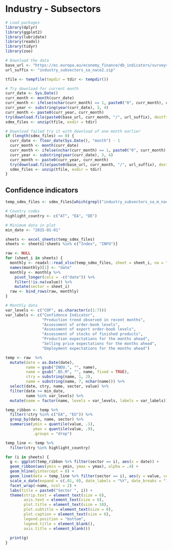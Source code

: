 # Industry - Subsectors

```r
# Load packages
library(dplyr)
library(ggplot2)
library(lubridate)
library(readxl)
library(tidyr)
library(zoo)

# Download the data
base_url <- "https://ec.europa.eu/economy_finance/db_indicators/surveys/documents/series/nace2_ecfin_"
url_suffix <- "industry_subsectors_sa_nace2.zip"

tfile <- tempfile(tmpdir = tdir <- tempdir())

# Try download for current month
curr_date <- Sys.Date()
curr_month <- month(curr_date)
curr_month <- ifelse(nchar(curr_month) == 1, paste0("0", curr_month), curr_month)
curr_year <- substring(year(curr_date), 3, 4)
curr_month <- paste0(curr_year, curr_month)
try(download.file(paste0(base_url, curr_month, "/", url_suffix), destfile = tfile))
sdmx_files <- unzip(tfile, exdir = tdir)

# Download failed try it with download of one month earlier
if (length(sdmx_files) == 0) {
  curr_date <- floor_date(Sys.Date(), "month") - 1
  curr_month <- month(curr_date)
  curr_month <- ifelse(nchar(curr_month) == 1, paste0("0", curr_month), curr_month)
  curr_year <- substring(year(curr_date), 3, 4)
  curr_month <- paste0(curr_year, curr_month)
  try(download.file(paste0(base_url, curr_month, "/", url_suffix), destfile = tfile))
  sdmx_files <- unzip(tfile, exdir = tdir)
}

```

## Confidence indicators

```r

temp_sdmx_files <- sdmx_files[which(grepl("industry_subsectors_sa_m_nace2.xlsx", sdmx_files))]

# Country codes
highlight_country <- c("AT", "EA", "DE")

# Minimum data in plot
min_date <- "2015-01-01"

sheets <- excel_sheets(temp_sdmx_files)
sheets <- sheets[!sheets %in% c("Index", "INFO")]

raw <- NULL
for (sheet_i in sheets) {
  monthly <- readxl::read_xlsx(temp_sdmx_files, sheet = sheet_i, na = "NA")
  names(monthly)[1] <- "date"
  monthly <- monthly %>%
    pivot_longer(cols = -c("date")) %>%
    filter(!is.na(value)) %>%
    mutate(sector = sheet_i)
  raw <- bind_rows(raw, monthly)
}

# Monthly data
var_levels <- c("COF", as.character(c(1:7)))
var_labels <- c("Confidence Indicator",
                "Production trend observed in recent months",
                "Assessment of order-book levels",
                "Assessment of export order-book levels",
                "Assessment of stocks of finished products",
                "Production expectations for the months ahead",
                "Selling price expectations for the months ahead",
                "Employment expectations for the months ahead")

temp <- raw  %>%
  mutate(date = as.Date(date),
         name = gsub("INDU.", "", name),
         name = gsub(".BS.M", "", name, fixed = TRUE),
         ctry = substring(name, 1, 2),
         name = substring(name, 7, nchar(name))) %>%
  select(date, ctry, name, sector, value) %>%
  filter(date >= min_date,
         name %in% var_levels) %>%
  mutate(name = factor(name, levels = var_levels, labels = var_labels))

temp_ribbon <- temp %>%
  filter(!ctry %in% c("EA", "EU")) %>%
  group_by(date, name, sector) %>%
  summarise(ymin = quantile(value, .1),
            ymax = quantile(value, .9),
            .groups = "drop")

temp_line <- temp %>%
  filter(ctry %in% highlight_country)

for (i in sheets) {
  g <- ggplot(temp_ribbon %>% filter(sector == i), aes(x = date)) +
  geom_ribbon(aes(ymin = ymin, ymax = ymax), alpha = .4) +
  geom_hline(yintercept = 0) +
  geom_line(data = temp_line %>% filter(sector == i), aes(y = value, colour = ctry)) +
  scale_x_date(expand = c(.01, 0), date_labels = "%Y", date_breaks = "1 year") +
  facet_wrap(~name, ncol = 2) +
  labs(title = paste0("Sector ", i)) +
  theme(strip.text = element_text(size = 6),
        axis.text = element_text(size = 6),
        plot.title = element_text(size = 10),
        plot.subtitle = element_text(size = 8),
        plot.caption = element_text(size = 6),
        legend.position = "bottom",
        legend.title = element_blank(),
        axis.title = element_blank())
  
  print(g)
}
```
